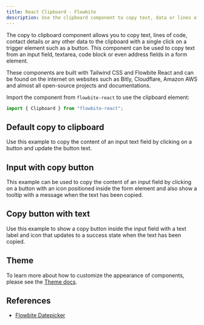 ```yaml
---
title: React Clipboard - Flowbite
description: Use the clipboard component to copy text, data or lines of code to the clipboard with a single click based on various styles and examples coded with Tailwind CSS and Flowbite
---
```


The copy to clipboard component allows you to copy text, lines of code, contact details or any other data to the clipboard with a single click on a trigger element such as a button. This component can be used to copy text from an input field, textarea, code block or even address fields in a form element.

These components are built with Tailwind CSS and Flowbite React and can be found on the internet on websites such as Bitly, Cloudflare, Amazon AWS and almost all open-source projects and documentations.

Import the component from `flowbite-react` to use the clipboard element:

```jsx
import { Clipboard } from "flowbite-react";
```

## Default copy to clipboard

Use this example to copy the content of an input text field by clicking on a button and update the button text.

<Example name="clipboard.root" />

## Input with copy button

This example can be used to copy the content of an input field by clicking on a button with an icon positioned inside the form element and also show a tooltip with a message when the text has been copied.

<Example name="clipboard.withIcon" />

## Copy button with text

Use this example to show a copy button inside the input field with a text label and icon that updates to a success state when the text has been copied.

<Example name="clipboard.withIconText" />

## Theme

To learn more about how to customize the appearance of components, please see the [Theme docs](/docs/customize/theme).

<Theme name="clipboard" />

## References

- [Flowbite Datepicker](https://flowbite.com/docs/components/clipboard/)
